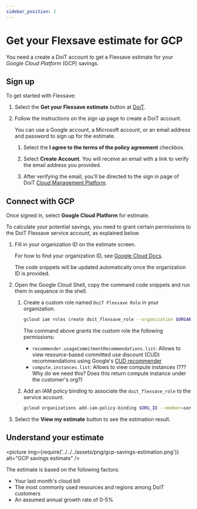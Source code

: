 ```yaml
---
sidebar_position: 2
---
```


# Get your Flexsave estimate for GCP

You need a create a DoiT account to get a Flexsave estimate for your _Google Cloud Platform_ (GCP) savings.

## Sign up

To get started with Flexsave:

1. Select the **Get your Flexsave estimate** button at [DoiT](https://app.doit-intl.com/signup/flexsave).

1. Follow the instructions on the sign up page to create a DoiT account.

   You can use a Google account, a Microsoft account, or an email address and password to sign up for the estimate.

   1. Select the **I agree to the terms of the policy agreement** checkbox.

   1. Select **Create Account**. You will receive an email with a link to verify the email address you provided.

   1. After verifying the email, you'll be directed to the sign in page of DoiT [Cloud Management Platform](https://app.doit-intl.com/login).

## Connect with GCP

Once signed in, select **Google Cloud Platform** for estimate.

To calculate your potential savings, you need to grant certain permissions to the DoiT Flexsave service account, as explained below.

1. Fill in your organization ID on the estimate screen.

   For how to find your organization ID, see [Google Cloud Docs](https://cloud.google.com/resource-manager/docs/creating-managing-organization#retrieving_your_organization_id).

   The code snippets will be updated automatically once the organization ID is provided.

1. Open the Google Cloud Shell, copy the command code snippets and run them in sequence in the shell.

   1. Create a custom role named `DoiT Flexsave Role` in your organization.

      ```bash
      gcloud iam roles create doit_flexsave_role --organization $ORGANIZATION_ID --title="DoiT Flexsave Role" --stage=GA --permissions=recommender.usageCommitmentRecommendations.list,compute.instances.list
      ```

      The command above grants the custom role the following permissions:

      - `recommender.usageCommitmentRecommendations.list`: Allows to view resource-based committed use discount (CUD) recommendations using Google's [CUD recommender](https://cloud.google.com/docs/cuds-recommender)
      - `compute.instances.list`: Allows to view compute instances (??? Why do we need this? Does this return compute instance under the customer's org?)

   1. Add an IAM policy binding to associate the `doit_flexsave_role` to the service account.

      ```bash
      gcloud organizations add-iam-policy-binding $ORG_ID --member=serviceAccount:$DoiT_service_account_email --role=organizations/$ORG_ID/roles/doit_flexsave_role
      ```

1. Select the **View my estimate** button to see the estimation result.

## Understand your estimate

<picture
  img={require('../../../assets/png/gcp-savings-estimation.png')}
  alt="GCP savings estimate"
/>

The estimate is based on the following factors:

- Your last month's cloud bill
- The most commonly used resources and regions among DoiT customers
- An assumed annual growth rate of 0-5%
